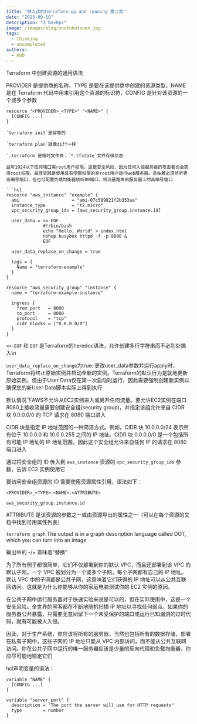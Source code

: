 ```yaml
---
title: "懒人读的terraform up and running 第二章"
date: "2023-09-10"
description: "2 DevOps"
image: /images/blog/shokubutsuen.jpg
tags:
  - thinking
  - uncompleted
authors:
  - KUD
---
```


Terraform 中创建资源的通用语法

PROVIDER 是提供商的名称、TYPE 是要在该提供商中创建的资源类型、NAME 是在 Terraform 代码中用来引用这个资源的标识符，CONFIG 是针对该资源的一个或多个参数
```hcl
resource "<PROVIDER>_<TYPE>" "<NAME>" {
  [CONFIG ...]
}

`terraform init`是幂等的

`terraform plan`就像diff一样

`.terraform`是临时文件夹；`*.tfstate`文件存储状态

监听1024以下任何端口需root用户权限。这是安全风险，因为任何入侵服务器的攻击者也会获得root权限。最佳实践是使用具有受限权限的非root用户运行web服务器。意味着必须侦听更高编号端口，但也可配置负载均衡器侦听80端口，将流量路由到服务器上的高编号端口

```hcl
resource "aws_instance" "example" {
  ami                    = "ami-07c589821f2b353aa"
  instance_type          = "t2.micro"
  vpc_security_group_ids = [aws_security_group.instance.id]

  user_data = <<-EOF
              #!/bin/bash
              echo "Hello, World" > index.html
              nohup busybox httpd -f -p 8080 &
              EOF

  user_data_replace_on_change = true

  tags = {
    Name = "terraform-example"
  }
}

resource "aws_security_group" "instance" {
  name = "terraform-example-instance"

  ingress {
    from_port   = 8080
    to_port     = 8080
    protocol    = "tcp"
    cidr_blocks = ["0.0.0.0/0"]
  }
}
```

`<<-EOF` 和 `EOF` 是Terraform的heredoc语法，允许创建多行字符串而不必到处插入\n

`user_data_replace_on_change`为true: 更改user_data参数并运行apply时，Terraform将终止原始实例并启动全新的实例。Terraform的默认行为是就地更新原始实例，但由于User Data仅在第一次启动时运行，因此需要强制创建新实例以确保您的新User Data脚本实际上得到执行

默认情况下AWS不允许从EC2实例进入或离开任何流量。要允许EC2实例在端口8080上接收流量需要创建安全组(security group)，并指定该组允许来自 CIDR 块 0.0.0.0/0 的 TCP 请求在 8080 端口进入

CIDR 块是指定 IP 地址范围的一种简洁方式。例如，CIDR 块 10.0.0.0/24 表示所有位于 10.0.0.0 和 10.0.0.255 之间的 IP 地址。CIDR 块 0.0.0.0/0 是一个包括所有可能 IP 地址的 IP 地址范围，因此这个安全组允许来自任何 IP 的请求在 8080 端口进入

通过将安全组的 ID 传入到 `aws_instance` 资源的 `vpc_security_group_ids` 参数，告诉 EC2 实例使用它

要访问安全组资源的 ID 需要使用资源属性引用，语法如下：

```hcl
<PROVIDER>_<TYPE>.<NAME>.<ATTRIBUTE>

aws_security_group.instance.id
```

ATTRIBUTE 是该资源的参数之一或由资源导出的属性之一（可以在每个资源的文档中找到可用属性列表）

`terraform graph` The output is in a graph description language called DOT, which you can turn into an image

输出中的 -/+ 意味着“替换”

为了所有例子都很简单，它们不仅部署到你的默认 VPC，而且还部署到该 VPC 的默认子网。一个 VPC 被划分为一个或多个子网，每个子网都有自己的 IP 地址。默认 VPC 中的子网都是公共子网，这意味着它们获得的 IP 地址可以从公共互联网访问。这就是为什么你能够从你的家庭电脑测试你的 EC2 实例的原因。

在公共子网中运行服务器对于快速实验来说是可以的，但在实际使用中，这是一个安全风险。全世界的黑客都在不断地随机扫描 IP 地址以寻找任何弱点。如果你的服务器公开暴露，只需要无意间留下一个未受保护的端口或运行已知漏洞的过时代码，就有可能被人入侵。

因此，对于生产系统，你应该将所有的服务器，当然也包括所有的数据存储，部署在私有子网中，这些子网的 IP 地址只能从 VPC 内部访问，而不能从公共互联网访问。你在公共子网中运行的唯一服务器应该是少量的反向代理和负载均衡器，你应尽可能地锁定它们

hcl声明变量的语法：

```hcl
variable "NAME" {
  [CONFIG ...]
}

variable "server_port" {
  description = "The port the server will use for HTTP requests"
  type        = number
}
```
